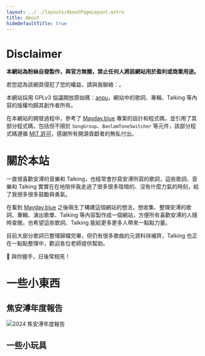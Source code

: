 ```yaml
---
layout: ../../layouts/AboutPageLayout.astro
title: About
hideDefaultTitle: true
---
```


# Disclaimer

**本網站為粉絲自發製作，與官方無關，禁止任何人將該網站用於盈利或商業用途。**

若您認為該網頁侵犯了您的權益，請與我聯絡：<span id="email"></span>。

本網站採用 GPLv3 協議開放原始碼：<a href="https://github.com/LGiki/anpu">anpu</a>，網站中的歌詞、專輯、Talking 等內容的版權均歸其創作者所有。

在本網站的開發過程中，參考了 <a href="https://github.com/may-today/mayday.blue" target="_blank">Mayday.blue</a> 專案的設計和程式碼，並引用了其部分程式碼，包括但不限於 `SongGroup`、`BanlamToneSwitcher` 等元件，該部分程式碼遵循 <a href="https://github.com/may-today/mayday.blue/blob/main/LICENSE">MIT 許可</a>，感謝所有開源貢獻者的無私付出。

# 關於本站

一直很喜歡安溥的音樂和 Talking，也經常會抄寫安溥所寫的歌詞，這些歌詞、音樂和 Talking 實實在在地陪伴我走過了很多很多陰暗的、沒有什麼力氣的時刻，給了我很多很多鼓勵與勇氣。

在看到 <a href="https://mayday.blue/">Mayday.blue</a> 之後萌生了構建這個網站的想法，想收集、整理安溥的歌詞、專輯、演出歌單、Talking 等內容製作成一個網站，方便所有喜歡安溥的人隨時查閱，也希望這些歌詞、Talking 能給更多更多人帶來一點點力量。

目前大部分歌詞已整理歸檔完畢，但仍有很多歌曲的元資料待補齊，Talking 也正在一點點整理中，歡迎各位老師提供幫助。

🤝 與你握手，日後常相見！

# 一些小東西

## 焦安溥年度報告

<div class="grid grid-cols-1 sm:grid-cols-2 gap-3">
  <CardLink
    title='2024 焦安溥年度報告' 
    target="_blank" 
    href='https://2024.anpu.me'
  >
    <Image 
        src={wrappedIcon2024} 
        alt="2024 焦安溥年度報告" 
        width={40}
        height={40}
        class="rounded"
    />
  </CardLink>
</div>

## 一些小玩具

<div class="grid grid-cols-1 sm:grid-cols-2 gap-3">
  <CardLink
    title='小黑人 AR' 
    target="_blank" 
    href='https://ar.anpu.me'
  >
    <Icon name="ph:cube-focus-duotone" size={40}/>
  </CardLink>
</div>